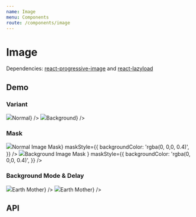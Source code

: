 ```yaml
---
name: Image
menu: Components
route: /components/image
---
```




# Image

Dependencies: [react-progressive-image](https://github.com/FormidableLabs/react-progressive-image) and [react-lazyload](https://github.com/twobin/react-lazyload)

## Demo

### Variant

<Playground>
  <Image
    variant="normal"
    src="https://s28566.pcdn.co/wp-content/uploads/2018/08/home-hero.jpg"
    caption={<h1 style={{ color: 'white', margin: 0 }}>Normal</h1>}
  />
  <Image
    variant="background"
    height={400}
    src="https://s28566.pcdn.co/wp-content/uploads/2018/08/home-hero.jpg"
    caption={<h1 style={{ color: 'white', margin: 0 }}>Background</h1>}
  />
</Playground>

### Mask

<Playground>
  <Image
    variant="normal"
    src="https://i.ytimg.com/vi/HS7ulzLL034/maxresdefault.jpg"
    caption={<h1 style={{ color: 'white', margin: 0 }}>Normal Image Mask</h1>}
    maskStyle={{
      backgroundColor: 'rgba(0, 0,0, 0.4)',
    }}
  />
  <Image
    variant="background"
    height={400}
    src="https://i.ytimg.com/vi/HS7ulzLL034/maxresdefault.jpg"
    caption={
      <h1 style={{ color: 'white', margin: 0 }}>Background Image Mask</h1>
    }
    maskStyle={{
      backgroundColor: 'rgba(0, 0,0, 0.4)',
    }}
  />
</Playground>

### Background Mode & Delay

<Playground>
  <Container>
    <Image
      variant="background"
      width={400}
      height={400}
      src="https://s28566.pcdn.co/wp-content/uploads/2018/08/home-hero.jpg"
      caption={<h1 style={{ color: 'white', margin: 0 }}>Earth Mother</h1>}
    />
    <Image
      variant="background"
      delay={5000}
      width={400}
      height={400}
      src="https://s28566.pcdn.co/wp-content/uploads/2018/08/home-hero.jpg"
      caption={<h1 style={{ color: 'white', margin: 0 }}>Earth Mother</h1>}
    />
  </Container>
</Playground>

## API

<Props of={Image} />
